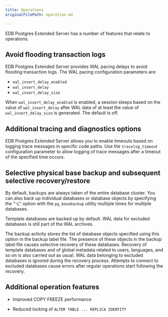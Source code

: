 ```yaml
---
title: Operations 
originalFilePath: operation.md

---
```


EDB Postgres Extended Server has a number of features that relate to operations.

## Avoid flooding transaction logs

EDB Postgres Extended Server provides WAL pacing delays to avoid flooding transaction logs. The WAL pacing configuration parameters are:
 - `wal_insert_delay_enabled`
 - `wal_insert_delay`
 - `wal_insert_delay_size` 
    
When `wal_insert_delay_enabled` is enabled, a session sleeps based on the value of `wal_insert_delay` after WAL data of at least the value of `wal_insert_delay_size` is generated. The default is off.

## Additional tracing and diagnostics options

EDB Postgres Extended Server allows you to enable timeouts based on logging trace messages in specific code
paths. Use the `tracelog_timeout` configuration parameter to allow logging of trace messages after a timeout of
the specified time occurs.

## Selective physical base backup and subsequent selective recovery/restore

By default, backups are always taken of the entire database cluster. You can also back up individual databases or database objects by specifying
the "-L" option with the `pg_basebackup` utility multiple times for multiple databases.

Template databases are backed up by default. WAL data for excluded
databases is still part of the WAL archives.

The backup activity stores the list of database objects specified using this option
in the backup label file. The presence of these objects in the backup label file causes selective recovery of these databases. Recovery of template
databases and of global metadata related to users, languages, and so on is also carried
out as usual. WAL data belonging to excluded databases is ignored during the
recovery process. Attempts to connect to excluded databases cause errors after regular
operations start following the recovery.


## Additional operation features

-   Improved COPY FREEZE performance

-   Reduced locking of `ALTER TABLE ... REPLICA IDENTITY`
